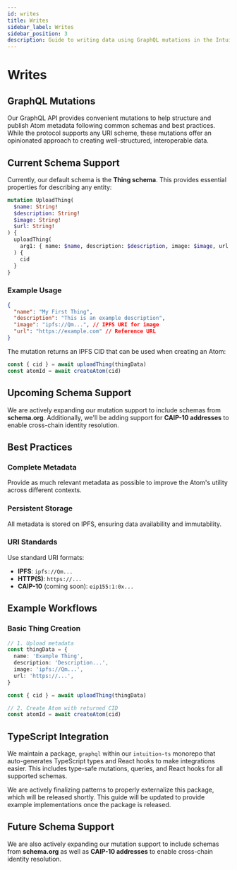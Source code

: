 ```yaml
---
id: writes
title: Writes
sidebar_label: Writes
sidebar_position: 3
description: Guide to writing data using GraphQL mutations in the Intuition API
---
```


# Writes

## GraphQL Mutations

Our GraphQL API provides convenient mutations to help structure and publish Atom metadata following common schemas and best practices. While the protocol supports any URI scheme, these mutations offer an opinionated approach to creating well-structured, interoperable data.

## Current Schema Support

Currently, our default schema is the **Thing schema**. This provides essential properties for describing any entity:

```graphql
mutation UploadThing(
  $name: String!
  $description: String!
  $image: String!
  $url: String!
) {
  uploadThing(
    arg1: { name: $name, description: $description, image: $image, url: $url }
  ) {
    cid
  }
}
```

### Example Usage

```json
{
  "name": "My First Thing",
  "description": "This is an example description",
  "image": "ipfs://Qm...", // IPFS URI for image
  "url": "https://example.com" // Reference URL
}
```

The mutation returns an IPFS CID that can be used when creating an Atom:

```typescript
const { cid } = await uploadThing(thingData)
const atomId = await createAtom(cid)
```

## Upcoming Schema Support

We are actively expanding our mutation support to include schemas from **schema.org**. Additionally, we'll be adding support for **CAIP-10 addresses** to enable cross-chain identity resolution.

## Best Practices

### Complete Metadata
Provide as much relevant metadata as possible to improve the Atom's utility across different contexts.

### Persistent Storage
All metadata is stored on IPFS, ensuring data availability and immutability.

### URI Standards
Use standard URI formats:
- **IPFS**: `ipfs://Qm...`
- **HTTP(S)**: `https://...`
- **CAIP-10** (coming soon): `eip155:1:0x...`

## Example Workflows

### Basic Thing Creation

```typescript
// 1. Upload metadata
const thingData = {
  name: 'Example Thing',
  description: 'Description...',
  image: 'ipfs://Qm...',
  url: 'https://...',
}

const { cid } = await uploadThing(thingData)

// 2. Create Atom with returned CID
const atomId = await createAtom(cid)
```

## TypeScript Integration

We maintain a package, `graphql` within our `intuition-ts` monorepo that auto-generates TypeScript types and React hooks to make integrations easier. This includes type-safe mutations, queries, and React hooks for all supported schemas.

We are actively finalizing patterns to properly externalize this package, which will be released shortly. This guide will be updated to provide example implementations once the package is released.

## Future Schema Support

We are also actively expanding our mutation support to include schemas from **schema.org** as well as **CAIP-10 addresses** to enable cross-chain identity resolution. 